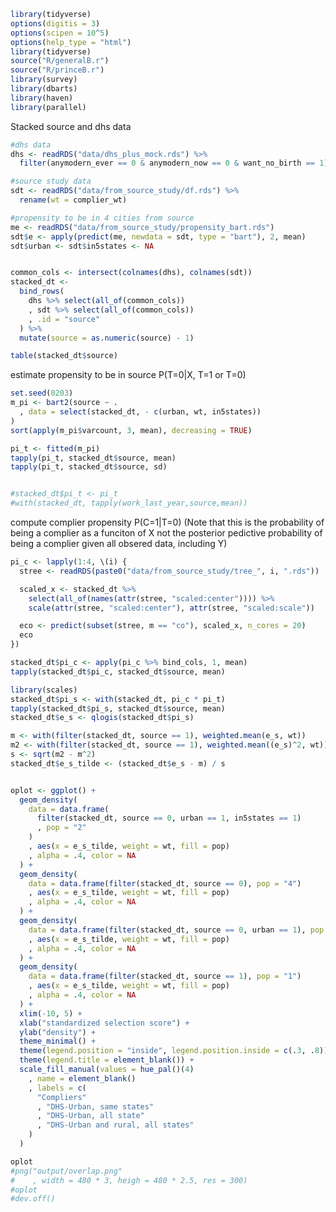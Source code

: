 

```r
library(tidyverse)
options(digitis = 3)
options(scipen = 10^5)
options(help_type = "html")
library(tidyverse)
source("R/generalB.r")
source("R/princeB.r")
library(survey)
library(dbarts)
library(haven)
library(parallel)
```

Stacked source and dhs data
```r
#dhs data
dhs <- readRDS("data/dhs_plus_mock.rds") %>%
  filter(anymodern_ever == 0 & anymodern_now == 0 & want_no_birth == 1)

#source study data
sdt <- readRDS("data/from_source_study/df.rds") %>%
  rename(wt = complier_wt)

#propensity to be in 4 cities from source
me <- readRDS("data/from_source_study/propensity_bart.rds")
sdt$e <- apply(predict(me, newdata = sdt, type = "bart"), 2, mean)
sdt$urban <- sdt$in5states <- NA


common_cols <- intersect(colnames(dhs), colnames(sdt))
stacked_dt <-
  bind_rows(
    dhs %>% select(all_of(common_cols))
    , sdt %>% select(all_of(common_cols))
    , .id = "source"
  ) %>%
  mutate(source = as.numeric(source) - 1)

table(stacked_dt$source)

```


estimate propensity to be in source P(T=0|X, T=1 or T=0)
```r

set.seed(0203)
m_pi <- bart2(source ~ .
  , data = select(stacked_dt, - c(urban, wt, in5states))
)
sort(apply(m_pi$varcount, 3, mean), decreasing = TRUE)

pi_t <- fitted(m_pi)
tapply(pi_t, stacked_dt$source, mean)
tapply(pi_t, stacked_dt$source, sd)


#stacked_dt$pi_t <- pi_t
#with(stacked_dt, tapply(work_last_year,source,mean))
```


compute complier propensity P(C=1|T=0)
(Note that this is the probability of being a complier as a funciton of X
not the posterior pedictive probability of being a complier given all obsered data, including Y)
```r
pi_c <- lapply(1:4, \(i) {
  stree <- readRDS(paste0("data/from_source_study/tree_", i, ".rds"))

  scaled_x <- stacked_dt %>%
    select(all_of(names(attr(stree, "scaled:center")))) %>%
    scale(attr(stree, "scaled:center"), attr(stree, "scaled:scale"))

  eco <- predict(subset(stree, m == "co"), scaled_x, n_cores = 20)
  eco
})

stacked_dt$pi_c <- apply(pi_c %>% bind_cols, 1, mean)
tapply(stacked_dt$pi_c, stacked_dt$source, mean)
```



```r
library(scales)
stacked_dt$pi_s <- with(stacked_dt, pi_c * pi_t)
tapply(stacked_dt$pi_s, stacked_dt$source, mean)
stacked_dt$e_s <- qlogis(stacked_dt$pi_s)

m <- with(filter(stacked_dt, source == 1), weighted.mean(e_s, wt))
m2 <- with(filter(stacked_dt, source == 1), weighted.mean((e_s)^2, wt))
s <- sqrt(m2 - m^2)
stacked_dt$e_s_tilde <- (stacked_dt$e_s - m) / s


oplot <- ggplot() +
  geom_density(
    data = data.frame(
      filter(stacked_dt, source == 0, urban == 1, in5states == 1)
      , pop = "2"
    )
    , aes(x = e_s_tilde, weight = wt, fill = pop)
    , alpha = .4, color = NA
  ) +
  geom_density(
    data = data.frame(filter(stacked_dt, source == 0), pop = "4")
    , aes(x = e_s_tilde, weight = wt, fill = pop)
    , alpha = .4, color = NA
  ) +
  geom_density(
    data = data.frame(filter(stacked_dt, source == 0, urban == 1), pop = "3")
    , aes(x = e_s_tilde, weight = wt, fill = pop)
    , alpha = .4, color = NA
  ) +
  geom_density(
    data = data.frame(filter(stacked_dt, source == 1), pop = "1")
    , aes(x = e_s_tilde, weight = wt, fill = pop)
    , alpha = .4, color = NA
  ) +
  xlim(-10, 5) +
  xlab("standardized selection score") +
  ylab("density") +
  theme_minimal() +
  theme(legend.position = "inside", legend.position.inside = c(.3, .8)) +
  theme(legend.title = element_blank()) +
  scale_fill_manual(values = hue_pal()(4)
    , name = element_blank()
    , labels = c(
      "Compliers"
      , "DHS-Urban, same states"
      , "DHS-Urban, all state"
      , "DHS-Urban and rural, all states"
    )
  )

oplot
#png("output/overlap.png"
#    , width = 480 * 3, heigh = 480 * 2.5, res = 300)
#oplot
#dev.off()
```
